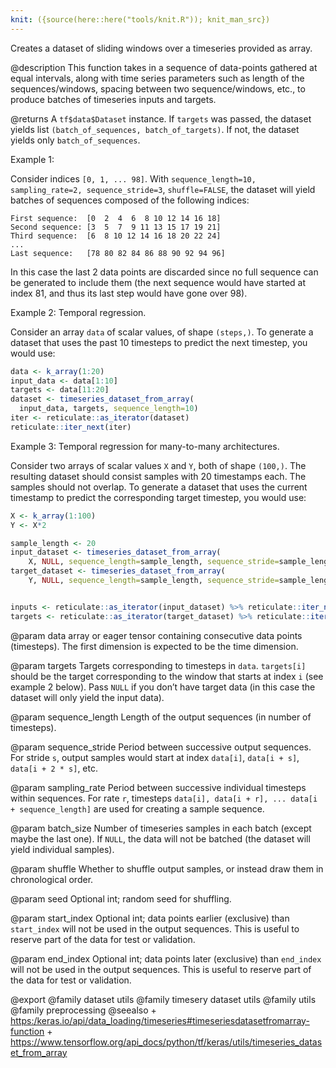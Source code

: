 ```yaml
---
knit: ({source(here::here("tools/knit.R")); knit_man_src})
---
```

Creates a dataset of sliding windows over a timeseries provided as array.

@description
This function takes in a sequence of data-points gathered at
equal intervals, along with time series parameters such as
length of the sequences/windows, spacing between two sequence/windows, etc.,
to produce batches of timeseries inputs and targets.

@returns
A `tf$data$Dataset` instance. If `targets` was passed, the dataset yields
list `(batch_of_sequences, batch_of_targets)`. If not, the dataset yields
only `batch_of_sequences`.

Example 1:

Consider indices `[0, 1, ... 98]`.
With `sequence_length=10,  sampling_rate=2, sequence_stride=3`,
`shuffle=FALSE`, the dataset will yield batches of sequences
composed of the following indices:

```
First sequence:  [0  2  4  6  8 10 12 14 16 18]
Second sequence: [3  5  7  9 11 13 15 17 19 21]
Third sequence:  [6  8 10 12 14 16 18 20 22 24]
...
Last sequence:   [78 80 82 84 86 88 90 92 94 96]
```

In this case the last 2 data points are discarded since no full sequence
can be generated to include them (the next sequence would have started
at index 81, and thus its last step would have gone over 98).

Example 2: Temporal regression.

Consider an array `data` of scalar values, of shape `(steps,)`.
To generate a dataset that uses the past 10
timesteps to predict the next timestep, you would use:

```r
data <- k_array(1:20)
input_data <- data[1:10]
targets <- data[11:20]
dataset <- timeseries_dataset_from_array(
  input_data, targets, sequence_length=10)
iter <- reticulate::as_iterator(dataset)
reticulate::iter_next(iter)
```

Example 3: Temporal regression for many-to-many architectures.

Consider two arrays of scalar values `X` and `Y`,
both of shape `(100,)`. The resulting dataset should consist samples with
20 timestamps each. The samples should not overlap.
To generate a dataset that uses the current timestamp
to predict the corresponding target timestep, you would use:

```r
X <- k_array(1:100)
Y <- X*2

sample_length <- 20
input_dataset <- timeseries_dataset_from_array(
    X, NULL, sequence_length=sample_length, sequence_stride=sample_length)
target_dataset <- timeseries_dataset_from_array(
    Y, NULL, sequence_length=sample_length, sequence_stride=sample_length)


inputs <- reticulate::as_iterator(input_dataset) %>% reticulate::iter_next()
targets <- reticulate::as_iterator(target_dataset) %>% reticulate::iter_next()
```

@param data
array or eager tensor
containing consecutive data points (timesteps).
The first dimension is expected to be the time dimension.

@param targets
Targets corresponding to timesteps in `data`.
`targets[i]` should be the target
corresponding to the window that starts at index `i`
(see example 2 below).
Pass `NULL` if you don't have target data (in this case the dataset
will only yield the input data).

@param sequence_length
Length of the output sequences
(in number of timesteps).

@param sequence_stride
Period between successive output sequences.
For stride `s`, output samples would
start at index `data[i]`, `data[i + s]`, `data[i + 2 * s]`, etc.

@param sampling_rate
Period between successive individual timesteps
within sequences. For rate `r`, timesteps
`data[i], data[i + r], ... data[i + sequence_length]`
are used for creating a sample sequence.

@param batch_size
Number of timeseries samples in each batch
(except maybe the last one). If `NULL`, the data will not be batched
(the dataset will yield individual samples).

@param shuffle
Whether to shuffle output samples,
or instead draw them in chronological order.

@param seed
Optional int; random seed for shuffling.

@param start_index
Optional int; data points earlier (exclusive)
than `start_index` will not be used
in the output sequences. This is useful to reserve part of the
data for test or validation.

@param end_index
Optional int; data points later (exclusive) than `end_index`
will not be used in the output sequences.
This is useful to reserve part of the data for test or validation.

@export
@family dataset utils
@family timesery dataset utils
@family utils
@family preprocessing
@seealso
+ <https:/keras.io/api/data_loading/timeseries#timeseriesdatasetfromarray-function>
+ <https://www.tensorflow.org/api_docs/python/tf/keras/utils/timeseries_dataset_from_array>

